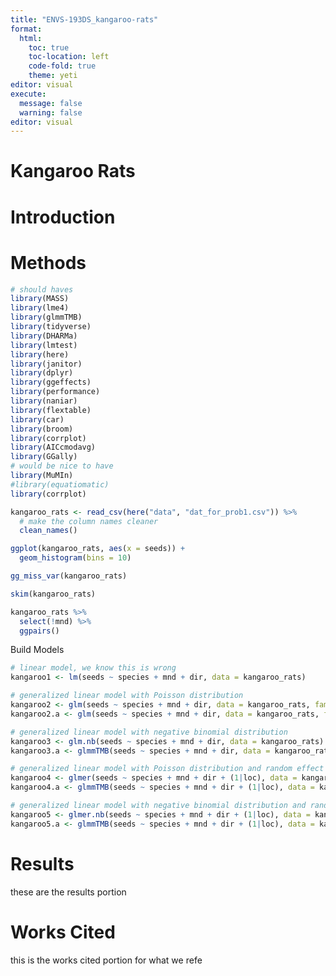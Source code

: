 ```yaml
---
title: "ENVS-193DS_kangaroo-rats"
format: 
  html:
    toc: true
    toc-location: left
    code-fold: true
    theme: yeti
editor: visual
execute: 
  message: false
  warning: false
editor: visual
---
```


# Kangaroo Rats

# Introduction

# Methods

```r
# should haves
library(MASS) 
library(lme4)
library(glmmTMB)
library(tidyverse)
library(DHARMa)
library(lmtest)
library(here)
library(janitor)
library(dplyr)
library(ggeffects)
library(performance)
library(naniar)
library(flextable)
library(car)
library(broom)
library(corrplot)
library(AICcmodavg)
library(GGally)
# would be nice to have
library(MuMIn)
#library(equatiomatic)
library(corrplot)
```

```r
kangaroo_rats <- read_csv(here("data", "dat_for_prob1.csv")) %>% 
  # make the column names cleaner
  clean_names()
```

```r
ggplot(kangaroo_rats, aes(x = seeds)) +
  geom_histogram(bins = 10)
```

```r
gg_miss_var(kangaroo_rats)
```

```r
skim(kangaroo_rats)
```

```r
kangaroo_rats %>%
  select(!mnd) %>%
  ggpairs()
```

Build Models

```r
# linear model, we know this is wrong
kangaroo1 <- lm(seeds ~ species + mnd + dir, data = kangaroo_rats)

# generalized linear model with Poisson distribution
kangaroo2 <- glm(seeds ~ species + mnd + dir, data = kangaroo_rats, family = "poisson")
kangaroo2.a <- glm(seeds ~ species + mnd + dir, data = kangaroo_rats, family = "poisson")

# generalized linear model with negative binomial distribution
kangaroo3 <- glm.nb(seeds ~ species + mnd + dir, data = kangaroo_rats)
kangaroo3.a <- glmmTMB(seeds ~ species + mnd + dir, data = kangaroo_rats, family = "nbinom2")

# generalized linear model with Poisson distribution and random effect of site
kangaroo4 <- glmer(seeds ~ species + mnd + dir + (1|loc), data = kangaroo_rats, family = "poisson")
kangaroo4.a <- glmmTMB(seeds ~ species + mnd + dir + (1|loc), data = kangaroo_rats, family = "poisson")

# generalized linear model with negative binomial distribution and random effect of site
kangaroo5 <- glmer.nb(seeds ~ species + mnd + dir + (1|loc), data = kangaroo_rats)
kangaroo5.a <- glmmTMB(seeds ~ species + mnd + dir + (1|loc), data = kangaroo_rats, family = "nbinom2")
```

# Results

these are the results portion

# Works Cited

this is the works cited portion for what we refe
